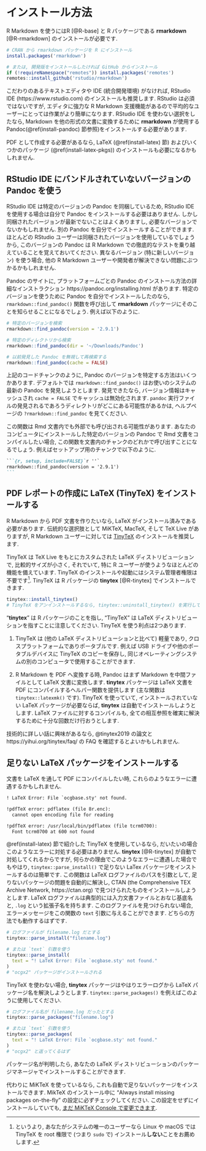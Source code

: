 \mainmatter

# インストール方法 {#installation}

R Markdown を使うにはR [@R-base] と R パッケージである **rmarkdown** [@R-rmarkdown] のインストールが必要です.

```r
# CRAN から rmarkdown パッケージを R にインストール
install.packages('rmarkdown')

# または, 開発版をインストールしたければ GitHub からインストール
if (!requireNamespace("remotes")) install.packages('remotes')
remotes::install_github('rstudio/rmarkdown')
```

こだわりのあるテキストエディタや IDE (統合開発環境) がなければ, RStudio\index{RStudio} IDE (https://www.rstudio.com) のインストールも推奨します. RStudio は必須ではないですが, エディタに強力な R Markdown 支援機能があるので平均的なユーザーにとっては作業がより簡単になります. RStudio IDE を使わない選択をしたなら, Markdown を他の形式の文書に変換するために **rmarkdown** が使用する  Pandoc\index{Pandoc}(\@ref(install-pandoc) 節参照)をインストールする必要があります.

PDF として作成する必要があるなら, LaTeX\index{LaTeX} (\@ref(install-latex) 節) およびいくつかのパッケージ (\@ref(install-latex-pkgs)) のインストールも必要になるかもしれません.

## RStudio IDE にバンドルされていないバージョンの Pandoc を使う {#install-pandoc}

RStudio IDE は特定のバージョンの Pandoc\index{Pandoc} を同梱しているため, RStudio IDE を使用する場合は自分で Pandoc をインストールする必要はありません. しかし同梱されたバージョンが最新でないことはよくありますし, 必要なバージョンでないかもしれません. 別の Pandoc を自分でインストールすることができます. ほとんどの RStudio ユーザーは同梱されたバージョンを使用しているでしょうから, このバージョンの Pandoc は R Markdown での徹底的なテストを乗り越えていることを覚えておいてください. 異なるバージョン (特に新しいバージョン) を使う場合, 他の R Markdown ユーザーや開発者が解決できない問題にぶつかるかもしれません.

Pandoc のサイトに, プラットフォームごとの Pandoc のインストール方法の詳細なインストラクション https://pandoc.org/installing.html があります. 特定のバージョンを使うために Pandoc を自分でインストールしたのなら, `rmarkdown::find_pandoc()` 関数を呼び出して **rmarkdown** パッケージにそのことを知らせることになるでしょう. 例えば以下のように.

```r
# 特定のバージョンを検索
rmarkdown::find_pandoc(version = '2.9.1')

# 特定のディレクトリから検索
rmarkdown::find_pandoc(dir = '~/Downloads/Pandoc')

# 以前発見した Pandoc を無視して再検索する
rmarkdown::find_pandoc(cache = FALSE)
```

上記のコードチャンクのように, Pandoc のバージョンを特定する方法はいくつかあります. デフォルトでは `rmarkdown::find_pandoc()` はお使いのシステムの最新の Pandoc を発見しようとします. 発見できたなら, バージョン情報はキャッシュされ `cache = FALSE` でキャッシュは無効化されます. `pandoc` 実行ファイルの発見されるであろうディレクトリがどこにある可能性があるかは, ヘルプページの `?rmarkdown::find_pandoc` を見てください.

この関数は Rmd 文書内でも外部でも呼び出される可能性があります. あなたのコンピュータにインストールした特定のバージョンの Pandoc で Rmd 文書をコンパイルしたい場合, この関数を文書内のチャンクのどれかで呼び出すことになるでしょう. 例えばセットアップ用のチャンクで以下のように.

````md
```{r, setup, include=FALSE}`r ''`
rmarkdown::find_pandoc(version = '2.9.1')
```
````

## PDF レポートの作成に LaTeX (TinyTeX) をインストールする {#install-latex}

R Markdown から PDF 文書を作りたいなら, LaTeX\index{LaTeX} がインストール済みである必要があります. 伝統的な選択肢として MiKTeX\index{LaTeX!MiKTeX}, MacTeX, そして TeX Live がありますが, R Markdown ユーザーに対しては [TinyTeX](https://yihui.org/tinytex/) のインストールを推奨します.

TinyTeX\index{LaTeX!TinyTeX} は TeX Live をもとにカスタムされた LaTeX ディストリビューションで, 比較的サイズが小さく, それでいて, 特に R ユーザーが使うようなほとんどの機能を備えています. TinyTeX のインストールや起動にはシステム管理者権限は不要です^[というより, あなたがシステムの唯一のユーザーなら Linux や macOS では TinyTeX を root 権限で (つまり `sudo` で) インストール**しない**ことをお薦めします.]. TinyTeX は R パッケージの **tinytex**\index{LaTeX!tinytex} [@R-tinytex] でインストールできます.

```r
tinytex::install_tinytex()
# TinyTeX をアンインストールするなら, tinytex::uninstall_tinytex() を実行してください
```

"**tinytex**" は R パッケージのことを指し, "TinyTeX" は LaTeX ディストリビューションを指すことに注意してください. TinyTeX を使う利点は2つあります.

1. TinyTeX は (他の LaTeX ディストリビューションと比べて) 軽量であり, クロスプラットフォームでありポータブルです. 例えば USB ドライブや他のポータブルデバイスに TinyTeX のコピーを保存し, 同じオペレーティングシステムの別のコンピュータで使用することができます.

1. R Markdown を PDF へ変換する時, Pandoc はまず Markdown を中間ファイルとして LaTeX 文書に変換します. **tinytex** パッケージは LaTeX 文書を PDF にコンパイルするヘルパー関数を提供します (主な関数は `tinytex::latexmk()` です). TinyTeX を使っていて, インストールされていない LaTeX パッケージが必要ならば, **tinytex** は自動でインストールしようとします. LaTeX ファイルに対するコンパイルも, 全ての相互参照を確実に解決するために十分な回数だけ行おうとします.

技術的に詳しい話に興味があるなら, @tinytex2019 の論文と https://yihui.org/tinytex/faq/ の FAQ を確認するとよいかもしれません.

## 足りない LaTeX パッケージをインストールする {#install-latex-pkgs}

文書を LaTeX を通して PDF にコンパイルしたい時, これらのようなエラーに遭遇するかもしれません.

```latex
! LaTeX Error: File `ocgbase.sty' not found.

!pdfTeX error: pdflatex (file 8r.enc):
  cannot open encoding file for reading

!pdfTeX error: /usr/local/bin/pdflatex (file tcrm0700):
  Font tcrm0700 at 600 not found
```

\@ref(install-latex) 節で紹介した TinyTeX を使用しているなら, だいたいの場合このようなエラーに対処する必要はありません. **tinytex** [@R-tinytex] が自動で対処してくれるからですが, 何らかの理由でこのようなエラーに遭遇した場合でもやはり, `tinytex::parse_install()`\index{tinytex!parse\_install()} で足りない LaTex パッケージ\index{LaTeX!パッケージ}をインストールするのは簡単です. この関数は LaTeX ログファイルのパスを引数として, 足りないパッケージの問題を自動的に解決し, CTAN (the Comprehensive TEX Archive Network, https://ctan.org) で見つけられたものをインストールしようとします. LaTeX ログファイルは典型的には入力文書ファイルとおなじ基底名と, `.log` という拡張子名を持ちます. このログファイルを見つけられない場合, エラーメッセージをこの関数の `text` 引数に与えることができます. どちらの方法でも動作するはずです.

```r
# ログファイルが filename.log だとする
tinytex::parse_install("filename.log")

# または `text` 引数を使う
tinytex::parse_install(
  text = "! LaTeX Error: File `ocgbase.sty' not found."
)
# "ocgx2" パッケージがインストールされる
```

TinyTeX を使わない場合, **tinytex** パッケージはやはりエラーログから LaTeX パッケージ名を解決しようとします.  `tinytex::parse_packages()`\index{tinytex!parse\_packages()} を例えばこのように使用してください.

```r
# ログファイル名が filename.log だったとする
tinytex::parse_packages("filename.log")

# または `text` 引数を使う
tinytex::parse_packages(
  text = "! LaTeX Error: File `ocgbase.sty' not found."
)
# "ocgx2" と返ってくるはず
```

パッケージ名が判明したら, あなたの LaTeX ディストリビューションのパッケージマネージャでインストールすることができます.

代わりに MiKTeX\index{LaTeX!MiKTeX} を使っているなら, これも自動で足りないパッケージをインストールできます. MikTeX のインストール中に "Always install missing packages on-the-fly" の設定に必ずチェックしてください.  この設定をせずにインストールしていても, [まだ MiKTeX  Console で変更できます](https://github.com/rstudio/rmarkdown/issues/1285#issuecomment-374340175).
